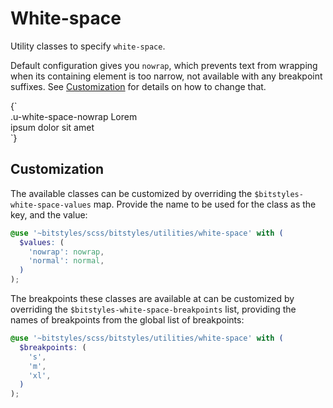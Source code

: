 
<Meta title="Utilities/White-space" />

# White-space

Utility classes to specify `white-space`.

Default configuration gives you `nowrap`, which prevents text from wrapping when its containing element is too narrow, not available with any breakpoint suffixes. See [Customization](#customization) for details on how to change that.

<Canvas>
  <Story name="nowrap">
    {`
      <div style="width: 15rem" class="u-bg-gray-light u-padding-m">
        <div class="u-white-space-nowrap">.u-white-space-nowrap Lorem ipsum dolor sit amet</div>
      </div>
    `}
  </Story>
</Canvas>

## Customization

The available classes can be customized by overriding the `$bitstyles-white-space-values` map. Provide the name to be used for the class as the key, and the value:

```scss
@use '~bitstyles/scss/bitstyles/utilities/white-space' with (
  $values: (
    'nowrap': nowrap,
    'normal': normal,
  )
);
```

The breakpoints these classes are available at can be customized by overriding the `$bitstyles-white-space-breakpoints` list, providing the names of breakpoints from the global list of breakpoints:

```scss
@use '~bitstyles/scss/bitstyles/utilities/white-space' with (
  $breakpoints: (
    's',
    'm',
    'xl',
  )
);
```

